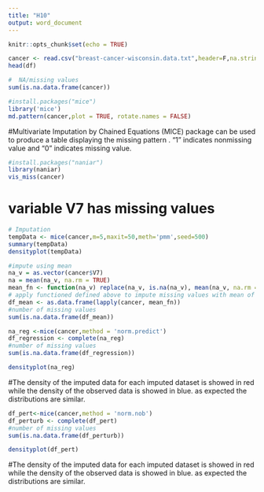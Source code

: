 ---
title: "H10"
output: word_document
---

```{r setup, include=FALSE}
knitr::opts_chunk$set(echo = TRUE)
```
```{r data}
cancer <- read.csv("breast-cancer-wisconsin.data.txt",header=F,na.strings = '?')
head(df)
```
```{r na}
#  NA/missing values 
sum(is.na.data.frame(cancer))
```
```{r pattern}
#install.packages("mice")
library('mice')
md.pattern(cancer,plot = TRUE, rotate.names = FALSE)
```
#Multivariate Imputation by Chained Equations (MICE) package can be used to produce a table displaying the missing pattern . “1” indicates nonmissing value and “0” indicates missing value.
```{r ma}
#install.packages("naniar")
library(naniar)
vis_miss(cancer)
```
# variable V7 has missing values
```{r imp}
# Imputation
tempData <- mice(cancer,m=5,maxit=50,meth='pmm',seed=500)
summary(tempData)
densityplot(tempData)
```

```{r vector}
#impute using mean
na_v = as.vector(cancer$V7)
na = mean(na_v, na.rm = TRUE)
mean_fn <- function(na_v) replace(na_v, is.na(na_v), mean(na_v, na.rm = T))
# apply functioned defined above to impute missing values with mean of the colum
df_mean <- as.data.frame(lapply(cancer, mean_fn))
#number of missing values
sum(is.na.data.frame(df_mean))
```

```{r regression}
na_reg <-mice(cancer,method = 'norm.predict')
df_regression <- complete(na_reg)
#number of missing values 
sum(is.na.data.frame(df_regression))
```
```{r plot1}
densityplot(na_reg)
```
#The density of the imputed data for each imputed dataset is showed in red while the density of the observed data is showed in blue. as expected the distributions are similar.

```{r pert}
df_pert<-mice(cancer,method = 'norm.nob')
df_perturb <- complete(df_pert)
#number of missing values 
sum(is.na.data.frame(df_perturb))
```
```{r plot2}
densityplot(df_pert)

```

#The density of the imputed data for each imputed dataset is showed in red while the density of the observed data is showed in blue. as expected the distributions are similar.





















































































